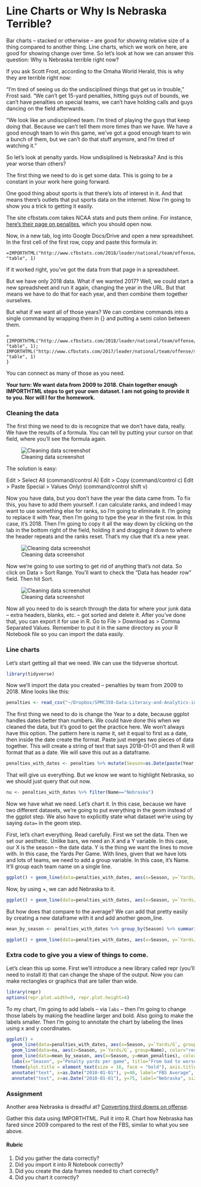# Line Charts or Why Is Nebraska Terrible?

Bar charts -- stacked or otherwise -- are good for showing relative size of a thing compared to another thing. Line charts, which we work on here, are good for showing change over time. 
So let's look at how we can answer this question: Why is Nebraska terrible right now?

If you ask Scott Frost, according to the Omaha World Herald, this is why they are terrible right now:

"I’m tired of seeing us do the undisciplined things that get us in trouble," Frost said. "We can’t get 15-yard penalties, hitting guys out of bounds, we can’t have penalties on special teams, we can’t have holding calls and guys dancing on the field afterwards.

"We look like an undisciplined team. I’m tired of playing the guys that keep doing that. Because we can’t tell them more times than we have. We have a good enough team to win this game, we’ve got a good enough team to win a bunch of them, but we can’t do that stuff anymore, and I’m tired of watching it."

So let's look at penalty yards. How undisiplined is Nebraska? And is this year worse than others? 

The first thing we need to do is get some data. This is going to be a constant in your work here going forward. 

One good thing about sports is that there's lots of interest in it. And that means there's outlets that put sports data on the internet. Now I'm going to show you a trick to getting it easily. 

The site cfbstats.com takes NCAA stats and puts them online. For instance, [here's their page on penalites](http://www.cfbstats.com/2018/leader/national/team/offense/split01/category14/sort01.html), which you should open now.

Now, in a new tab, log into Google Docs/Drive and open a new spreadsheet. In the first cell of the first row, copy and paste this formula in:

```
=IMPORTHTML("http://www.cfbstats.com/2018/leader/national/team/offense/split01/category14/sort01.html", "table", 1)
```

If it worked right, you've got the data from that page in a spreadsheet. 

But we have only 2018 data. What if we wanted 2017? Well, we could start a new spreadsheet and run it again, changing the year in the URL. But that means we have to do that for each year, and then combine them together ourselves.

But what if we want all of those years? We can combine commands into a single command by wrapping them in {} and putting a semi colon between them. 

```
={IMPORTHTML("http://www.cfbstats.com/2018/leader/national/team/offense/split01/category14/sort01.html", "table", 1); IMPORTHTML("http://www.cfbstats.com/2017/leader/national/team/offense/split01/category14/sort01.html", "table", 1)
}
```
You can connect as many of those as you need. 

**Your turn: We want data from 2009 to 2018. Chain together enough IMPORTHTML steps to get your own dataset. I am not going to provide it to you. Nor will I for the homework.**

### Cleaning the data

The first thing we need to do is recognize that we don't have data, really. We have the results of a formula. You can tell by putting your cursor on that field, where you'll see the formula again.

![Cleaning data screenshot](clean1.png "Cleaning Data Screenshot 1")

The solution is easy:

Edit > Select All (command/control A)
Edit > Copy (command/control c)
Edit > Paste Special > Values Only) (command/control shift v)

Now you have data, but you don't have the year the data came from. To fix this, you have to add them yourself. I can calculate ranks, and indeed I may want to use something else for ranks, so I'm going to eliminate it. I'm going to replace it with Year, then I'm going to type the year in the first row. In this case, it's 2018. Then I'm going to copy it all the way down by clicking on the tab in the bottom right of the field, holding it and dragging it down to where the header repeats and the ranks reset. That's my clue that it's a new year. 

![Cleaning data screenshot](clean2.png "Cleaning Data Screenshot 2")

Now we're going to use sorting to get rid of anything that's not data. So click on Data > Sort Range. You'll want to check the "Data has header row" field. Then hit Sort.

![Cleaning data screenshot](clean3.png "Cleaning Data Screenshot 3")

Now all you need to do is search through the data for where your junk data -- extra headers, blanks, etc. -- got sorted and delete it. After you've done that, you can export it for use in R. Go to File > Download as > Comma Separated Values. Remember to put it in the same directory as your R Notebook file so you can import the data easily.

### Line charts

Let's start getting all that we need. We can use the tidyverse shortcut. 

```r
library(tidyverse)
```

Now we'll import the data you created -- penalties by team from 2009 to 2018. Mine looks like this: 

```r
penalties <- read_csv("~/Dropbox/SPMC350-Data-Literacy-and-Analytics-in-Sports/Data/penalties.csv")
```

The first thing we need to do is change the Year to a date, because ggplot handles dates better than numbers. We could have done this when we cleaned the data, but it's good to get the practice here. We won't always have this option. The pattern here is name it, set it equal to first as a date, then inside the date create the format. Paste just merges two pieces of data together. This will create a string of text that says 2018-01-01 and then R will format that as a date. We will save this out as a dataframe. 

```r
penalties_with_dates <- penalties %>% mutate(Season=as.Date(paste(Year,"-01-01",sep="")))
```

That will give us everything. But we know we want to highlight Nebraska, so we should just query that out now. 

```r
nu <- penalties_with_dates %>% filter(Name=="Nebraska")
```

Now we have what we need. Let's chart it. In this case, because we have two different datasets, we're going to put everything in the geom instead of the ggplot step. We also have to explicitly state what dataset we're using by saying `data=` in the geom step. 

First, let's chart everything. Read carefully. First we set the data. Then we set our aesthetic. Unlike bars, we need an X and a Y variable. In this case, our X is the season -- the date data. Y is the thing we want the lines to move with. In this case, the Yards Per Game. With lines, given that we have lots and lots of teams, we need to add a group variable. In this case, it's Name. It'll group each team name on a single line. 

```r
ggplot() + geom_line(data=penalties_with_dates, aes(x=Season, y=`Yards/G`, group=Name), color="light grey")
```
Now, by using +, we can add Nebraska to it. 

```r
ggplot() + geom_line(data=penalties_with_dates, aes(x=Season, y=`Yards/G`, group=Name), color="light grey") + geom_line(data=nu, aes(x=Season, y=`Yards/G`, group=Name), color="red")
```

But how does that compare to the average? We can add that pretty easily by creating a new dataframe with it and add another geom_line. 

```r
mean_by_season <- penalties_with_dates %>% group_by(Season) %>% summarize(mean_penalties=mean(`Yards/G`))
```

```r
ggplot() + geom_line(data=penalties_with_dates, aes(x=Season, y=`Yards/G`, group=Name), color="light grey") + geom_line(data=nu, aes(x=Season, y=`Yards/G`, group=Name), color="red") + geom_line(data=mean_by_season, aes(x=Season, y=mean_penalties), color="black")
```

### Extra code to give you a view of things to come. 

Let's clean this up some. First we'll introduce a new library called repr (you'll need to install it) that can change the shape of the output. Now you can make rectangles or graphics that are taller than wide. 

```r
library(repr)
options(repr.plot.width=9, repr.plot.height=4)
```

To my chart, I'm going to add labels -- via `labs` -- then I'm going to change those labels by making the headline larger and bold. Also going to make the labels smaller. Then I'm going to annotate the chart by labeling the lines using x and y coordinates. 

```r
ggplot() + 
  geom_line(data=penalties_with_dates, aes(x=Season, y=`Yards/G`, group=Name), color="light grey") + 
  geom_line(data=nu, aes(x=Season, y=`Yards/G`, group=Name), color="red") +
  geom_line(data=mean_by_season, aes(x=Season, y=mean_penalties), color="black") +
  labs(x="Season", y="Penalty yards per game", title="From bad to worse: Nebraska and penalties", subtitle="Nebraska leads the FBS in penalty yards per game in the 2018 season.", caption="Source: cfbstats.com | By Matt Waite") + 
  theme(plot.title = element_text(size = 16, face = "bold"), axis.title = element_text(size = 8), plot.subtitle = element_text(size=10))  + 
  annotate("text", x=as.Date("2010-01-01"), y=48, label="FBS Average", size=3) +
  annotate("text", x=as.Date("2010-01-01"), y=75, label="Nebraska", size=3)
```

### Assignment

Another area Nebraska is dreadful at? [Converting third downs on offense](http://www.cfbstats.com/2018/leader/national/team/offense/split01/category25/sort01.html).

Gather this data using IMPORTHTML. Pull it into R. Chart how Nebraska has fared since 2009 compared to the rest of the FBS, similar to what you see above. 

#### Rubric

1. Did you gather the data correctly?
2. Did you import it into R Notebook correctly?
3. Did you create the data frames needed to chart correctly?
4. Did you chart it correctly?